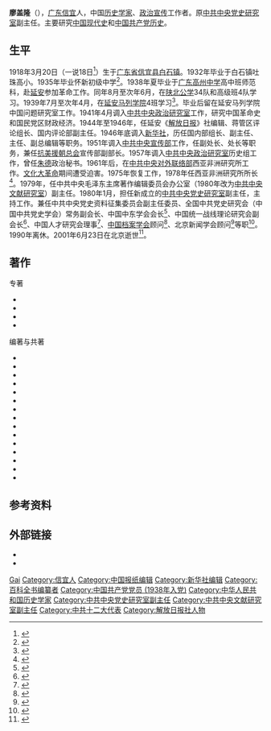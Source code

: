 {{Infobox officeholder
| 姓名     = 廖盖隆
| 性别     = 男
| 职务     = {{CPC/logo}}[[中共中央党史研究室|中共中央党史研究室]]副主任
| 1blankname= 主任
| 1namedata= [[胡乔木|胡乔木]]{{to}}[[胡绳|胡绳]]
| 就任日期 = 1980年1月
| 卸任日期 = 1986年11月
| 职务2     ={{CPC/logo}}[[中共中央文献研究室|中共中央文献研究室]]副主任
| 1blankname2= 主任
| 1namedata2= [[胡乔木|胡乔木]]
| 就任日期2= 1980年5月
| 卸任日期2= 1982年4月
| 出生日期 = 1918年3月20日
| 出生地点 = [[广东省|广东省]][[信宜县|信宜县]][[白石镇_(信宜市)|白石镇]]
| 逝世日期 = {{Dda|2001|6|23|1918|3|20}}
| 逝世地点 = [[北京市|北京市]]
| 职业     = 历史学家
| 民族     = [[汉族|汉族]]
| 母校     = 
| 政党     = {{CPC}}
| 奖项     = 
}}
'''廖盖隆'''（{{bd|1918年|3月20日|2001年|6月23日|catIdx=Liao}}），[[广东省|广东]][[信宜县|信宜]]人，中国[[历史学家|历史学家]]、[[政治宣传|政治宣传]]工作者。原[[中共中央党史研究室|中共中央党史研究室]]副主任。主要研究[[中国现代史|中国现代史]]和[[中国共产党历史|中国共产党历史]]。

== 生平 ==
1918年3月20日（一说18日<ref>{{cite web |author1=朱剑峰 |title=先哲身去远 风范流芳长 ——缅怀著名中共党史学家廖盖隆 |url=http://www.mm111.net/cnws/p/264464.html |publisher=茂名网 |archiveurl=https://web.archive.org/web/20200721075253/http://www.mm111.net/cnws/p/264464.html |archivedate=2020-07-21 |date=2015-08-10}}</ref>）生于[[广东省|广东省]][[信宜县|信宜县]][[白石镇_(信宜市)|白石镇]]。1932年毕业于白石镇吐珠高小。1935年毕业怀新初级中学<ref>{{cite journal |author=廖盖隆 |title=廖盖隆简传——应广东高州中学之约而作 |journal=广东党史 |date=2006 |issue=2 |pages=41-43}}</ref>。1938年夏毕业于[[广东高州中学|广东高州中学]]高中班师范科，赴[[延安|延安]]参加革命工作。同年8月至次年6月，在[[陕北公学|陕北公学]]34队和高级班4队学习。1939年7月至次年4月，在[[延安马列学院|延安马列学院]]4班学习<ref>{{cite book |editor=周伟洲 |title=中国当代历史学学者辞典 |date=1993 |publisher=西北大学出版社 |location=西安 |isbn=7-5604-0630-0}}</ref>。毕业后留在延安马列学院中国问题研究室工作。1941年4月调入[[中共中央政治研究室|中共中央政治研究室]]工作，研究中国革命史和国民党区财政经济。1944年至1946年，任延安《[[解放日报|解放日报]]》社编辑、蒋管区评论组长、国内评论部副主任。1946年底调入[[新华社|新华社]]，历任国内部组长、副主任、主任、副总编辑等职务。1951年调入[[中共中央宣传部|中共中央宣传部]]工作，任副处长、处长等职务，兼任[[抗美援朝总会|抗美援朝总会]]宣传部副部长。1957年调入[[中共中央政治研究室|中共中央政治研究室]]历史组工作，曾任[[朱德|朱德]]政治秘书。1961年后，在[[中共中央对外联络部|中共中央对外联络部]]西亚非洲研究所工作。[[文化大革命|文化大革命]]期间遭受迫害。1975年恢复工作，1978年任西亚非洲研究所所长<ref>{{cite book |title=茂名历史人物传记·信宜稿件 |date=2006-07-20 |edition=修改稿 |url=http://www.xinyi.gov.cn/upload/main/ContentManage/Article/File/2019/08/16/201908161020094726.pdf|archiveurl=https://web.archive.org/web/20200721075652/http://www.xinyi.gov.cn/upload/main/ContentManage/Article/File/2019/08/16/201908161020094726.pdf|archivedate=2020-07-21}}</ref>。1979年，任中共中央毛泽东主席著作编辑委员会办公室（1980年改为[[中共中央文献研究室|中共中央文献研究室]]）副主任。1980年1月，担任新成立的[[中共中央党史研究室|中共中央党史研究室]]副主任，主持工作。兼任中共中央党史资料征集委员会副主任委员、全国中共党史研究会（中国中共党史学会）常务副会长、中国中东学会会长<ref>{{cite news |title=决定成立中国中东学会 |work=[[人民日报|人民日报]] |date=1982-07-20 |page=7}}</ref>、中国统一战线理论研究会副会长<ref>{{cite news |title=中国统战理论研究会成立 |work=[[人民日报|人民日报]] |date=1985-02-09 |page=4}}</ref>、中国人才研究会理事<ref>{{cite news |title=中国人才研究会成立 |work=人民日报 |date=1982-01-14 |page=3}}</ref>、[[中国档案学会|中国档案学会]]顾问<ref>{{cite news |title=中国档案学会成立 |work=人民日报 |date=1981-11-28 |page=4}}</ref>、北京新闻学会顾问<ref>{{cite news |title=北京新闻学会成立 |work=人民日报 |date=1980-02-07 |page=4}}</ref>等职<ref>{{cite book |author1= |editor=赵忠文 |title=中国历史学大辞典 |date=1992 |publisher=延边大学出版社 |isbn=9787563403653 |page=549}}</ref>。1990年离休。2001年6月23日在北京逝世<ref>{{cite news |title=廖盖隆同志逝世 |work=人民日报 |date=2001-08-31 |page=4}}</ref>。

== 著作 ==
{{ref begin}}
;专著
*{{cite book |title=中国和全球走势: 新视点 |date=1997 |publisher=[[红旗出版社|红旗出版社]] |location=北京 |isbn=7-5051-0105-6}}
*{{cite book |title=毛泽东思想和邓小平理论 |url=https://archive.org/details/maozedongsixiang0000liao |date=1996 |publisher=[[中共党史出版社|中共党史出版社]] |location=北京 |isbn=7-80023-951-9}}
*{{cite book |title=建设社会主义民主政治 |date=1988 |publisher=[[湖南人民出版社|湖南人民出版社]] |location=长沙 |series=社会主义初级阶段理论探索丛书 |isbn=7-217-00466-7}}
*{{cite book |title=全面建设社会主义的道路 |date=1983 |publisher=中共中央党校出版社 |location=北京}}
;编著与共著
*{{cite book |title=丰碑: 二十世纪中国三伟人 |date=1998 |publisher=岭南美术出版社 |location=广州 |isbn=7536219172}}
*{{cite book |title=抗日战争写真 |date=1995 |publisher=人民出版社 |location=北京 |isbn=7-01-002304-2}}
*{{cite book |title=现代中国政界要人传略大全 |date=1993 |publisher=中国广播电视出版社 |location=北京 |isbn=7-5043-2530-9}}
*{{cite book |title=社会主义百科要览 |date=1993 |publisher=人民日报出版社 |location=北京 |isbn=7-80002-549-7}}
*{{cite book |title=马克思主义百科要览 |date=1993 |publisher=[[人民日报出版社|人民日报出版社]] |location=北京 |isbn=7-80002-520-9}}
*{{cite book |title=中国人名大词典: 当代人物卷 |date=1992 |publisher=[[上海辞书出版社|上海辞书出版社]] |location=上海 |isbn=7-5326-0207-9}}
*{{cite book |title=中国人名大词典: 现任党政军领导人物卷 |date=1989 |publisher=[[上海辞书出版社|上海辞书出版社]] |location=上海 |isbn=7-5326-0108-0}}
*{{cite book |title=中国人名大词典: 历史人物卷 |date=1990 |publisher=[[上海辞书出版社|上海辞书出版社]] |location=上海 |isbn=7-5326-0033-5}}
*{{cite book |title=中国共产党的光辉七十年 |date=1991 |publisher=[[新华出版社|新华出版社]] |location=北京 |isbn=7-5011-0941-9}}
*{{cite book |title=中国共产党发展事典 |date=1991 |publisher=辽宁教育出版社 |location=沈阳 |isbn=7-5382-1384-8}}
*{{cite book |title=中国共产党历史大辞典: 社会主义时期 |date=1991 |publisher=中共中央党校出版社 |location=北京 |isbn=7-5035-0425-0}}
*{{cite book |title=中国共产党历史大辞典: 新民主主义革命时期 |date=1991 |publisher=中共中央党校出版社 |location=北京 |isbn=7-5035-0424-2}}
*{{cite book |title=中国共产党历史大辞典: 总论·人物 |date=1991 |publisher=中共中央党校出版社 |location=北京 |isbn=7-5035-0423-4}}
*{{cite book |title=新中国编年史: 1949～1989  |date=1989 |publisher=[[人民出版社|人民出版社]] |location=北京 |isbn=7-01-000551-6}}
*{{cite book |title=中国政治体制改革的理论探索 |date=1987 |publisher=辽宁大学出版社 |location=沈阳 |isbn=7-5610-0189-4}}
{{ref end}}
== 参考资料 ==
{{reflist}}
== 外部链接 ==
*{{cite web |title=访廖盖隆：毛泽东晚年的失误 |url=http://cpc.people.com.cn/GB/69112/70190/70194/5206566.html |publisher=中国共产党新闻网 |access-date=2020-07-21 |archive-date=2013-09-25 |archive-url=https://web.archive.org/web/20130925045655/http://cpc.people.com.cn/GB/69112/70190/70194/5206566.html |dead-url=no }}
*{{cite web |author=曾宪新 |title=廖盖隆：“文革”中拒绝“批邓” |url=http://www.yhcqw.com/34/548.html |publisher=炎黄春秋 |access-date=2020-07-21 |archive-date=2020-08-24 |archive-url=https://web.archive.org/web/20200824012553/http://www.yhcqw.com/34/548.html |dead-url=yes }}
{{Authority control}}
{{portal bar|人物|历史|中国共产党}}
{{DEFAULTSORT:Liao}}
[[Category:廖姓|Gai]]
[[Category:信宜人|Category:信宜人]]
[[Category:中国报纸编辑|Category:中国报纸编辑]]
[[Category:新华社编辑|Category:新华社编辑]]
[[Category:百科全书编纂者|Category:百科全书编纂者]]
[[Category:中国共产党党员_(1938年入党)|Category:中国共产党党员 (1938年入党)]]
[[Category:中华人民共和国历史学家|Category:中华人民共和国历史学家]]
[[Category:中共中央党史研究室副主任|Category:中共中央党史研究室副主任]]
[[Category:中共中央文献研究室副主任|Category:中共中央文献研究室副主任]]
[[Category:中共十二大代表|Category:中共十二大代表]]
[[Category:解放日报社人物|Category:解放日报社人物]]